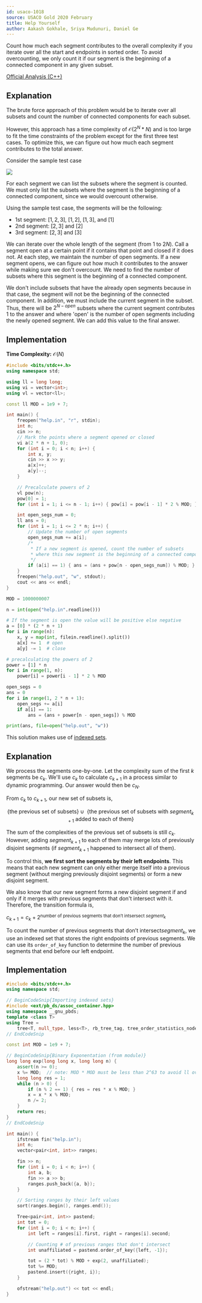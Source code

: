 ```yaml
---
id: usaco-1018
source: USACO Gold 2020 February
title: Help Yourself
author: Aakash Gokhale, Sriya Mudunuri, Daniel Ge
---
```


<Spoiler title="Hint 1">
Count how much each segment contributes to the overall complexity if you iterate over all the start and endpoints in sorted order.
</Spoiler>

<Spoiler title="Hint 2">
To avoid overcounting, we only count it if our segment is the beginning of a connected component in any given subset.
</Spoiler>

<Spoiler title="Solution 1">

[Official Analysis (C++)](http://www.usaco.org/current/data/sol_help_gold_feb20.html)

## Explanation

The brute force approach of this problem would be to iterate over all subsets and count the number of connected components for each subset.

However, this approach has a time complexity of $\mathcal{O}(2^N * N)$ and is too large to fit the time constraints of the problem except for the first three test cases. To optimize this, we can figure out how much each segment contributes to the total answer.

Consider the sample test case

![](usaco-1018/help_yourself_sample_illustration.png)

For each segment we can list the subsets where the segment is counted. We must only list the subsets where the segment is the beginning of a connected component, since we would overcount otherwise.

Using the sample test case, the segments will be the following:
* 1st segment: $[1,2,3]$, $[1,2]$, $[1,3]$, and $[1]$
* 2nd segment: $[2,3]$ and $[2]$
* 3rd segment: $[2,3]$ and $[3]$

We can iterate over the whole length of the segment (from $1$ to $2N$). Call a segment open at a certain point if it contains that point and closed if it does not. At each step, we maintain the number of open segments. If a new segment opens, we can figure out how much it contributes to the answer while making sure we don't overcount. We need to find the number of subsets where this segment is the beginning of a connected component.

We don't include subsets that have the already open segments because in that case, the segment will not be the beginning of the connected component. In addition, we must include the current segment in the subset. Thus, there will be $2^{N - open}$ subsets where the current segment contributes $1$ to the answer and where 'open' is the number of open segments including the newly opened segment. We can add this value to the final answer.

## Implementation

**Time Complexity:** $\mathcal{O}(N)$

<LanguageSection>
<CPPSection>

```cpp
#include <bits/stdc++.h>
using namespace std;

using ll = long long;
using vi = vector<int>;
using vl = vector<ll>;

const ll MOD = 1e9 + 7;

int main() {
	freopen("help.in", "r", stdin);
	int n;
	cin >> n;
	// Mark the points where a segment opened or closed
	vi a(2 * n + 1, 0);
	for (int i = 0; i < n; i++) {
		int x, y;
		cin >> x >> y;
		a[x]++;
		a[y]--;
	}

	// Precalculate powers of 2
	vl pow(n);
	pow[0] = 1;
	for (int i = 1; i <= n - 1; i++) { pow[i] = pow[i - 1] * 2 % MOD; }

	int open_segs_num = 0;
	ll ans = 0;
	for (int i = 1; i <= 2 * n; i++) {
		// Update the number of open segments
		open_segs_num += a[i];
		/*
		 * If a new segment is opened, count the number of subsets
		 * where this new segment is the beginning of a connected component
		 */
		if (a[i] == 1) { ans = (ans + pow[n - open_segs_num]) % MOD; }
	}
	freopen("help.out", "w", stdout);
	cout << ans << endl;
}
```

</CPPSection>
<PySection>

```py
MOD = 1000000007

n = int(open("help.in".readline()))

# If the segment is open the value will be positive else negative
a = [0] * (2 * n + 1)
for i in range(n):
	x, y = map(int, filein.readline().split())
	a[x] += 1  # open
	a[y] -= 1  # close

# precalculating the powers of 2
power = [1] * n
for i in range(1, n):
	power[i] = power[i - 1] * 2 % MOD

open_segs = 0
ans = 0
for i in range(1, 2 * n + 1):
	open_segs += a[i]
	if a[i] == 1:
		ans = (ans + power[n - open_segs]) % MOD

print(ans, file=open("help.out", "w"))
```

</PySection>
</LanguageSection>
</Spoiler>

<Spoiler title="Solution 2">

<Warning>

This solution makes use of [indexed sets](/gold/PURS?lang=cpp#finding-the-k-th-element).

</Warning>

## Explanation

We process the segments one-by-one. Let the complexity sum of the first $k$ segments be $c_k$. We'll use $c_k$ to calculate $c_{k+1}$ in a process similar to dynamic programming. Our answer would then be $c_N$.

From $c_k$ to $c_{k+1}$, our new set of subsets is,

$$\text{\{the previous set of subsets\} } \cup \text{ \{the previous set of subsets with }segment_{k+1}\text{ added to each of them\}}$$

The sum of the complexities of the previous set of subsets is still $c_k$. However, adding $segment_{k+1}$ to each of them may merge lots of previously disjoint segments (if $segment_{k+1}$ happened to intersect all of them).

To control this, **we first sort the segments by their left endpoints**. This means that each new segment can only either merge itself into a previous segment (without merging previously disjoint segments) or form a new disjoint segment.

We also know that our new segment forms a new disjoint segment if and only if it merges with previous segments that don't intersect with it. Therefore, the transition formula is,

$c_{k+1} = c_k + 2^{\text{number of previous segments that don't intsersect } segment_k}$

To count the $\text{number of previous segments that don't intersect} segment_k$, we use an indexed set that stores the right endpoints of previous segments. We can use its `order_of_key` function to determine the number of previous segments that end before our left endpoint.

## Implementation

<LanguageSection>
<CPPSection>

```cpp
#include <bits/stdc++.h>
using namespace std;

// BeginCodeSnip{Importing indexed sets}
#include <ext/pb_ds/assoc_container.hpp>
using namespace __gnu_pbds;
template <class T>
using Tree =
    tree<T, null_type, less<T>, rb_tree_tag, tree_order_statistics_node_update>;
// EndCodeSnip

const int MOD = 1e9 + 7;

// BeginCodeSnip{Binary Exponentation (from module)}
long long exp(long long x, long long n) {
	assert(n >= 0);
	x %= MOD;  // note: MOD * MOD must be less than 2^63 to avoid ll overflow
	long long res = 1;
	while (n > 0) {
		if (n % 2 == 1) { res = res * x % MOD; }
		x = x * x % MOD;
		n /= 2;
	}
	return res;
}
// EndCodeSnip

int main() {
	ifstream fin("help.in");
	int n;
	vector<pair<int, int>> ranges;

	fin >> n;
	for (int i = 0; i < n; i++) {
		int a, b;
		fin >> a >> b;
		ranges.push_back({a, b});
	}

	// Sorting ranges by their left values
	sort(ranges.begin(), ranges.end());

	Tree<pair<int, int>> pastend;
	int tot = 0;
	for (int i = 0; i < n; i++) {
		int left = ranges[i].first, right = ranges[i].second;

		// Counting # of previous ranges that don't intersect
		int unaffiliated = pastend.order_of_key({left, -1});

		tot = (2 * tot) % MOD + exp(2, unaffiliated);
		tot %= MOD;
		pastend.insert({right, i});
	}

	ofstream("help.out") << tot << endl;
}
```

</CPPSection>
</LanguageSection>

</Spoiler>
